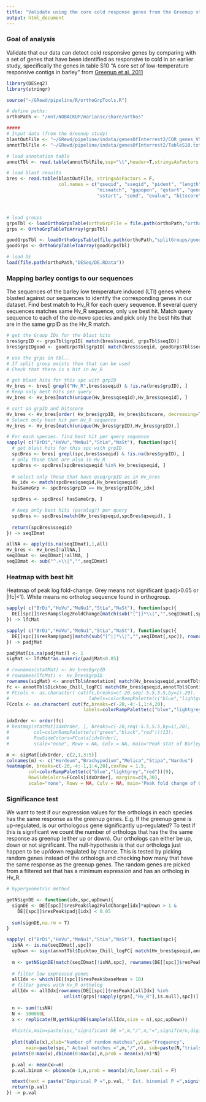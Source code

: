 ```yaml
---
title: "Validate using the core cold response genes from the Greenup study"
output: html_document
---
```


### Goal of analysis

Validate that our data can detect cold responsive genes by comparing with a set of genes that have been identified as responsive to cold in an earlier study, specifically the genes in table S10 "A core set of low-temperature responsive contigs in barley" from [Greenup et al. 2011](journals.plos.org/plosone/article?id=10.1371/journal.pone.0017900)


```r
library(DESeq2)
library(stringr)

source("~/GRewd/pipeline/R/orthoGrpTools.R")
```


```r
# define paths:
orthoPath <- "/mnt/NOBACKUP/mariansc/share/orthos"

#####
# Input data (from the Greenup study)
blastOutFile <- "~/GRewd/pipeline/indata/genesOfInterrest2/COR_genes_VS_allProteomes.blastx"
annotTblFile <- "~/GRewd/pipeline/indata/genesOfInterrest2/TableS10.txt"

# load annotation table
annotTbl <- read.table(annotTblFile,sep="\t",header=T,stringsAsFactors = F,dec = ",")

# load blast results
bres <- read.table(blastOutFile, stringsAsFactors = F,
                   col.names = c("qseqid", "sseqid", "pident", "length", 
                                 "mismatch", "gapopen", "qstart", "qend",
                                 "sstart", "send", "evalue", "bitscore"))



# load groups
grpsTbl <- loadOrthoGrpsTable(orthoGrpFile = file.path(orthoPath,"orthoMCL/groups.txt"))
grps <- OrthoGrpTableToArray(grpsTbl)

goodGrpsTbl <- loadOrthoGrpsTable(file.path(orthoPath,"splitGroups/goodGroups.txt"))
goodGrps <- OrthoGrpTableToArray(goodGrpsTbl)

# load DE
load(file.path(orthoPath,"DESeq/DE.RData"))

```

### Mapping barley contigs to our sequences

The sequences of the barley low temperature induced (LTI) genes where blasted against our sequences to identify the corresponding genes in our dataset. Find best match to Hv_R for each query sequence. If several query sequences matches same Hv_R sequence, only use best hit. Match query sequence to each of the de-novo species and pick only the best hits that are in the same grpID as the Hv_R match.


```r

# get the Group IDs for the blast hits
bres$grpID <- grpsTbl$grpID[ match(bres$sseqid, grpsTbl$seqID)]
bres$grpIDgood <- goodGrpsTbl$grpID[ match(bres$sseqid, goodGrpsTbl$seqID)]

# use the grps in tbl.. 
# If split group exists then that can be used
# Check that there is a hit in Hv_R

# get blast hits for this spc with grpID
Hv_bres <- bres[ grepl("Hv_R",bres$sseqid) & !is.na(bres$grpID), ]
# Keep only best hits per query
Hv_bres <- Hv_bres[match(unique(Hv_bres$qseqid),Hv_bres$qseqid), ]

# sort on grpID and bitscore
Hv_bres <- Hv_bres[order( Hv_bres$grpID, Hv_bres$bitscore, decreasing=T), ]
# Select only best hit per Hv_R sequence
Hv_bres <- Hv_bres[match(unique(Hv_bres$grpID),Hv_bres$grpID),]

# For each species. find best hit per query sequence 
sapply( c("BrDi","HoVu","MeNu1","StLa","NaSt"), function(spc){
  # get blast hits for this spc with grpID
  spcBres <- bres[ grepl(spc,bres$sseqid) & !is.na(bres$grpID), ]
  # only those that are also in Hv_R
  spcBres <- spcBres[spcBres$qseqid %in% Hv_bres$qseqid, ]
  
  # select only those that have qseq/grpID as in Hv_bres
  Hv_idx <- match(spcBres$qseqid,Hv_bres$qseqid)
  hasSameGrp <- spcBres$grpID == Hv_bres$grpID[Hv_idx]

  spcBres <- spcBres[ hasSameGrp, ]

  # Keep only best hits (paralog?) per query
  spcBres <- spcBres[match(Hv_bres$qseqid,spcBres$qseqid), ]
  
  return(spcBres$sseqid)
}) -> seqIDmat

allNA <- apply(is.na(seqIDmat),1,all)
Hv_bres <- Hv_bres[!allNA,]
seqIDmat <- seqIDmat[!allNA, ]
seqIDmat <- sub("^.+\\|","",seqIDmat)
```

### Heatmap with best hit

Heatmap of peak log fold-change. Grey means not significant (padj>0.05 or |lfc|<1). White means no ortholog sequence found in orthogroup.


```r


sapply( c("BrDi","HoVu","MeNu1","StLa","NaSt"), function(spc){
  DE[[spc]]$resRamp$log2FoldChange[match(sub("[^|]*\\|","",seqIDmat[,spc]), rownames(DE[[spc]]$resRamp))]
}) -> lfcMat

sapply( c("BrDi","HoVu","MeNu1","StLa","NaSt"), function(spc){
  DE[[spc]]$resRamp$padj[match(sub("[^|]*\\|","",seqIDmat[,spc]), rownames(DE[[spc]]$resRamp))]
}) -> padjMat

padjMat[is.na(padjMat)] <- 1
sigMat <- lfcMat*as.numeric(padjMat<0.05)

# rownames(statMat) <- Hv_bres$grpID
# rownames(lfcMat) <- Hv_bres$grpID
rownames(sigMat) <- annotTbl$Annotation[ match(Hv_bres$qseqid,annotTbl$Contig) ]
fc <- annotTbl$Dicktoo_Chill_logFC[ match(Hv_bres$qseqid,annotTbl$Contig) ]
# FCcols <- as.character( cut(fc,breaks=c(-20,seq(-5.5,5.5,by=1),20),
#                             labels=colorRampPalette(c("blue","lightgrey","red"))(13) ) )
FCcols <- as.character( cut(fc,breaks=c(-20,-4:-1,1:4,20),
                            labels=colorRampPalette(c("blue","lightgrey","red"))(9)))

idxOrder <- order(fc)
# heatmap(statMat[idxOrder, ], breaks=c(-20,seq(-5.5,5.5,by=1),20),
#         col=colorRampPalette(c("green","black","red"))(13),
#         RowSideColors=FCcols[idxOrder],
#         scale="none", Rowv = NA, Colv = NA, main="Peak stat of Barley LTI genes")

m <- sigMat[idxOrder, c(2,1,3:5)]
colnames(m) <- c("Hordeum","Brachypodium","Melica","Stipa","Nardus")
heatmap(m, breaks=c(-20,-4:-1,1:4,20),cexRow = 1.5,
        col=colorRampPalette(c("blue","lightgrey","red"))(9),
        RowSideColors=FCcols[idxOrder], margins=c(9,30),
        scale="none", Rowv = NA, Colv = NA, main="Peak fold change of Greenup genes")
```

### Significance test

We want to test if our expression values for the orthologs in each species has the same response as the greenup genes. E.g. If the greenup gene is up-regulated, is our orthologous gene significantly up-regulated? To test if this is significant we count the number of orthologs that has the the same response as greenup (either up or down). Our orthologs can either be up, down or not significant. The null-hypothesis is that our orthologs just happen to be up/down regulated by chance. This is tested by picking random genes instead of the orthologs and checking how many that have the same response as the greenup genes. The random genes are picked from a filtered set that has a minimum expression and has an ortholog in Hv_R.


```r
# hypergeometric method

getNSignDE <- function(idx,spc,upDown){
  signDE <- DE[[spc]]$resPeak$log2FoldChange[idx]*upDown > 1 &
    DE[[spc]]$resPeak$padj[idx] < 0.05
  
  sum(signDE,na.rm = T)
}

sapply( c("BrDi","HoVu","MeNu1","StLa","NaSt"), function(spc){
  isNA <- is.na(seqIDmat[,spc])
  upDown <- sign(annotTbl$Dicktoo_Chill_logFC[ match(Hv_bres$qseqid,annotTbl$Contig) ])[!isNA]
  
  m <- getNSignDE(match(seqIDmat[!isNA,spc], rownames(DE[[spc]]$resPeak)),spc,upDown)
  
  # filter low expressed genes
  allIdx <- which(DE[[spc]]$resPeak$baseMean > 10)
  # filter genes with Hv_R ortholog
  allIdx <- allIdx[rownames(DE[[spc]]$resPeak)[allIdx] %in% 
                     unlist(grps[!sapply(grps[,"Hv_R"],is.null),spc])]
  
  n <- sum(!isNA)
  N <- 100000L
  x <- replicate(N,getNSignDE(sample(allIdx,size = n),spc,upDown))
  
  #hist(x,main=paste(spc,"significant DE =",m,"/",n,"=",signif(m/n,digits = 3)))
  
  plot(table(x),xlab="Number of random matches",ylab="Frequency",
       main=paste(spc," Actual matches =",m,"/",n), sub=paste(N,"trials"))
  points(0:max(x),dbinom(0:max(x),n,prob = mean(x)/n)*N)

  p.val <- mean(x>=m)
  p.val.binom <- pbinom(m-1,n,prob = mean(x)/n,lower.tail = F)

  mtext(text = paste("Empirical P =",p.val, " Est. binomial P =",signif(p.val.binom,3)),side = 3,line = 0)
  return(p.val)
}) -> p.val



```
